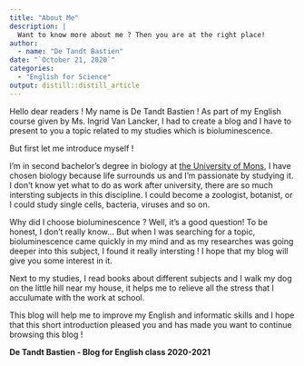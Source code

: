 ```yaml
---
title: "About Me"
description: |
  Want to know more about me ? Then you are at the right place!
author:
  - name: "De Tandt Bastien"
date: "`October 21, 2020`"
categories:
  - "English for Science"
output: distill::distill_article
---
```


Hello dear readers ! My name is De Tandt Bastien ! As part of my English course given by Ms. Ingrid Van Lancker, I had to create a blog and I have to present to you a topic related to my studies which is bioluminescence.

But first let me introduce myself ! 

I'm in second bachelor's degree in biology at [the University of Mons](https://web.umons.ac.be/fr/), I have chosen biology because life surrounds us and I'm passionate by studying it. I don't know yet what to do as work after university, there are so much intersting subjects in this discipline. I could become a zoologist, botanist, or I could study single cells, bacteria, viruses and so on.

Why did I choose bioluminescence ? Well, it's a good question! To be honest, I don't really know... But when I was searching for a topic, bioluminescence came quickly in my mind and as my researches was going deeper into this subject, I found it really intersting ! I hope that my blog will give you some interest in it.

Next to my studies, I read books about different subjects and I walk my dog on the little hill near my house, it helps me to relieve all the stress that I acculumate with the work at school.

This blog will help me to improve my English and informatic skills and I hope that this short introduction pleased you and has made you want to continue browsing this blog !

**De Tandt Bastien - Blog for English class 2020-2021**


